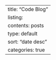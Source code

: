 ---
title: "Code Blog"
listing:
  contents: posts
  type: default
  sort: "date desc"
  categories: true
---